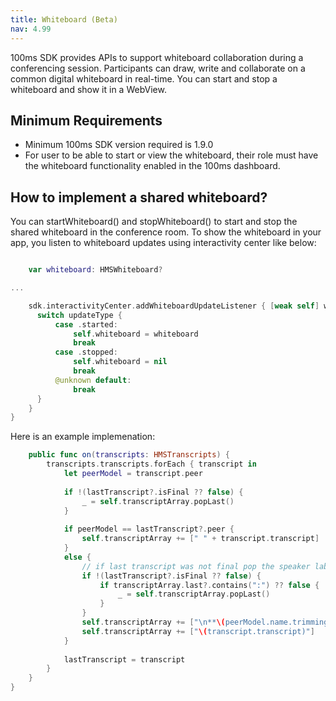 ```yaml
---
title: Whiteboard (Beta)
nav: 4.99
---
```


100ms SDK provides APIs to support whiteboard collaboration during a conferencing session. Participants can draw, write and collaborate on a common digital whiteboard in real-time. You can start and stop a whiteboard and show it in a WebView.

## Minimum Requirements

- Minimum 100ms SDK version required is 1.9.0
- For user to be able to start or view the whiteboard, their role must have the whiteboard functionality enabled in the 100ms dashboard.

## How to implement a shared whiteboard?

You can startWhiteboard() and stopWhiteboard() to start and stop the shared whiteboard in the conference room. To show the whiteboard in your app, you listen to whiteboard updates using interactivity center like below:

```swift

    var whiteboard: HMSWhiteboard?

...

    sdk.interactivityCenter.addWhiteboardUpdateListener { [weak self] whiteboard, updateType in
      switch updateType {
          case .started:
              self.whiteboard = whiteboard
              break
          case .stopped:
              self.whiteboard = nil
              break
          @unknown default:
              break
      }
    }
}
```

Here is an example implemenation:

```swift
    public func on(transcripts: HMSTranscripts) {
        transcripts.transcripts.forEach { transcript in
            let peerModel = transcript.peer
            
            if !(lastTranscript?.isFinal ?? false) {
                _ = self.transcriptArray.popLast()
            }
            
            if peerModel == lastTranscript?.peer {
                self.transcriptArray += [" " + transcript.transcript]
            }
            else {
                // if last transcript was not final pop the speaker label as well
                if !(lastTranscript?.isFinal ?? false) {
                    if transcriptArray.last?.contains(":") ?? false {
                        _ = self.transcriptArray.popLast()
                    }
                }
                self.transcriptArray += ["\n**\(peerModel.name.trimmingCharacters(in: .whitespacesAndNewlines)):** "]
                self.transcriptArray += ["\(transcript.transcript)"]
            }
            
            lastTranscript = transcript
        }
    }
}
```
